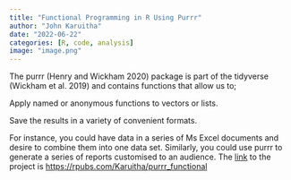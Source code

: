 ```yaml
---
title: "Functional Programming in R Using Purrr"
author: "John Karuitha"
date: "2022-06-22"
categories: [R, code, analysis]
image: "image.png"
---
```


The purrr (Henry and Wickham 2020) package is part of the tidyverse (Wickham et al. 2019) and contains functions that allow us to;

Apply named or anonymous functions to vectors or lists.

Save the results in a variety of convenient formats.

For instance, you could have data in a series of Ms Excel documents and desire to combine them into one data set. Similarly, you could use purrr to generate a series of reports customised to an audience.
The [link](https://rpubs.com/Karuitha/purrr_functional) to the project is <https://rpubs.com/Karuitha/purrr_functional>
